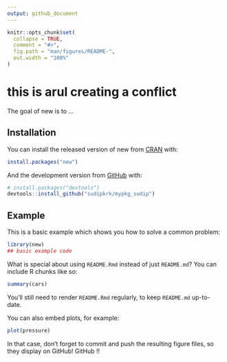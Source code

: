 ```yaml
---
output: github_document
---
```


<!-- README.md is generated from README.Rmd. Please edit that file -->

```r
knitr::opts_chunk$set(
  collapse = TRUE,
  comment = "#>",
  fig.path = "man/figures/README-",
  out.width = "100%"
)
```

# this is arul creating a conflict

<!-- badges: start -->
<!-- badges: end -->

The goal of new is to ...

## Installation

You can install the released version of new from [CRAN](https://CRAN.R-project.org) with:

``` r
install.packages("new")
```

And the development version from [GitHub](https://github.com/) with:

``` r
# install.packages("devtools")
devtools::install_github("sudipkrk/mypkg_sudip")
```
## Example

This is a basic example which shows you how to solve a common problem:

```r
library(new)
## basic example code
```

What is special about using `README.Rmd` instead of just `README.md`? You can include R chunks like so:

```r
summary(cars)
```

You'll still need to render `README.Rmd` regularly, to keep `README.md` up-to-date.

You can also embed plots, for example:

```r
plot(pressure)
```

In that case, don't forget to commit and push the resulting figure files, so they display on GitHub!
GitHub !! 
